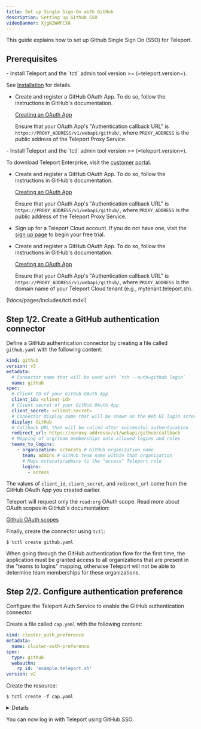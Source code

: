 ```yaml
---
title: Set up Single Sign-On with GitHub
description: Setting up Github SSO
videoBanner: XjgN2WWFCX8
---
```


This guide explains how to set up Github Single Sign On (SSO) for Teleport.

## Prerequisites

<Tabs>
<TabItem scope={["oss"]} label="Self-Hosted">
- Install Teleport and the `tctl` admin tool version >= (=teleport.version=).

  See [Installation](../../installation.mdx) for details.

- Create and register a GitHub OAuth App. To do so, follow the instructions in
  GitHub's documentation.

  [Creating an OAuth App](https://docs.github.com/en/developers/apps/building-oauth-apps/creating-an-oauth-app)

  Ensure that your OAuth App's "Authentication callback URL" is
  `https://PROXY_ADDRESS/v1/webapi/github/`, where `PROXY_ADDRESS` is the public
  address of the Teleport Proxy Service. 
</TabItem>
<TabItem
  scope={["enterprise"]} label="Enterprise">
- Install Teleport and the `tctl` admin tool version >= (=teleport.version=).

  To download Teleport Enterprise, visit the
  [customer portal](https://dashboard.gravitational.com/web/login).
- Create and register a GitHub OAuth App. To do so, follow the instructions in
  GitHub's documentation.

  [Creating an OAuth App](https://docs.github.com/en/developers/apps/building-oauth-apps/creating-an-oauth-app)

  Ensure that your OAuth App's "Authentication callback URL" is
  `https://PROXY_ADDRESS/v1/webapi/github/`, where `PROXY_ADDRESS` is the public
  address of the Teleport Proxy Service. 
</TabItem>
<TabItem scope={["cloud"]}
  label="Cloud">

- Sign up for a Teleport Cloud account. If you do not have one, visit the
  [sign up page](https://goteleport.com/signup/) to begin your free trial.

- Create and register a GitHub OAuth App. To do so, follow the instructions in GitHub's documentation. 

  [Creating an OAuth App](https://docs.github.com/en/developers/apps/building-oauth-apps/creating-an-oauth-app)

  Ensure that your OAuth App's "Authentication callback URL" is
  `https://PROXY_ADDRESS/v1/webapi/github/`, where `PROXY_ADDRESS` is the domain
  name of your Teleport Cloud tenant (e.g., mytenant.teleport.sh).

</TabItem>
</Tabs>

(!docs/pages/includes/tctl.mdx!)

## Step 1/2. Create a GitHub authentication connector

Define a GitHub authentication connector by creating a file called `github.yaml`
with the following content:

```yaml
kind: github
version: v3
metadata:
  # Connector name that will be used with `tsh --auth=github login`
  name: github
spec:
  # Client ID of your GitHub OAuth App
  client_id: <client-id>
  # Client secret of your GitHub OAuth App
  client_secret: <client-secret>
  # Connector display name that will be shown on the Web UI login screen
  display: GitHub
  # Callback URL that will be called after successful authentication
  redirect_url: https://<proxy-address>/v1/webapi/github/callback
  # Mapping of org/team memberships onto allowed logins and roles
  teams_to_logins:
    - organization: octocats # GitHub organization name
      team: admins # GitHub team name within that organization
      # Maps octocats/admins to the "access" Teleport role
      logins:
        - access
```

The values of `client_id`, `client_secret`, and `redirect_url` come from the
GitHub OAuth App you created earlier.

Teleport will request only the `read:org` OAuth scope. Read more about OAuth scopes in GitHub's documentation:

[Github OAuth scopes](https://developer.github.com/apps/building-oauth-apps/understanding-scopes-for-oauth-apps/)

Finally, create the connector using `tctl`:

```code
$ tctl create github.yaml
```

<Admonition type="tip">
  When going through the GitHub authentication flow for the first time,
  the application must be granted access to all organizations that are
  present in the "teams to logins" mapping, otherwise Teleport will not be
  able to determine team memberships for these organizations.
</Admonition>

## Step 2/2. Configure authentication preference

Configure the Teleport Auth Service to enable the GitHub authentication
connector.

Create a file called `cap.yaml` with the following content:

```yaml
kind: cluster_auth_preference
metadata:
  name: cluster-auth-preference
spec:
  type: github
  webauthn:
    rp_id: 'example.teleport.sh'
version: v2
```

Create the resource:

```code
$ tctl create -f cap.yaml
```

<Details scope={["enterprise", "oss"]} scopeOnly={true} opened title="Static configuration file">

You can also edit your Teleport configuration file to include the following:

```yaml
# Snippet from /etc/teleport.yaml
auth_service:
  authentication:
    type: github
```
</Details>

You can now log in with Teleport using GitHub SSO.
